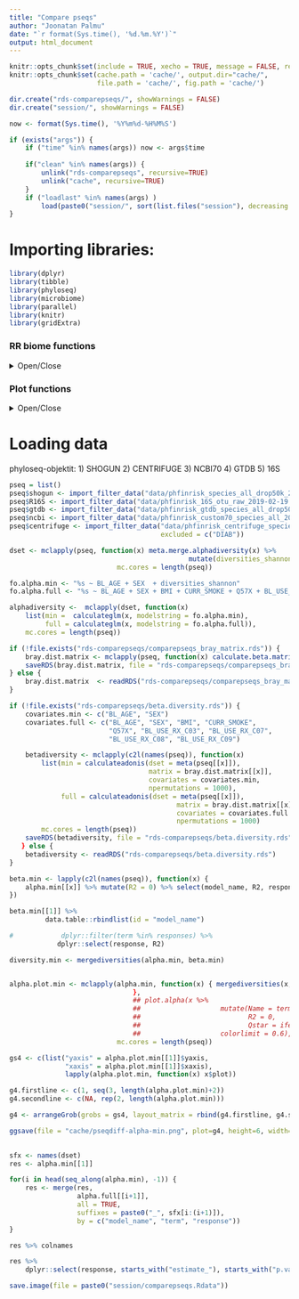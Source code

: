 ```yaml
---
title: "Compare pseqs"
author: "Joonatan Palmu"
date: "`r format(Sys.time(), '%d.%m.%Y')`"
output: html_document
---
```

	
```r
knitr::opts_chunk$set(include = TRUE, xecho = TRUE, message = FALSE, results='asis', cache=FALSE, warning=FALSE)
knitr::opts_chunk$set(cache.path = 'cache/', output.dir="cache/",
                      file.path = 'cache/', fig.path = 'cache/')

dir.create("rds-comparepseqs/", showWarnings = FALSE)
dir.create("session/", showWarnings = FALSE)
```

```r
now <- format(Sys.time(), '%Y%m%d-%H%M%S')

if (exists("args")) {
    if ("time" %in% names(args)) now <- args$time
    
    if("clean" %in% names(args)) {
        unlink("rds-comparepseqs", recursive=TRUE)
        unlink("cache", recursive=TRUE)
    }
    if ("loadlast" %in% names(args) )
        load(paste0("session/", sort(list.files("session"), decreasing = TRUE)[1]))
}
```

# Importing libraries:

```r
library(dplyr)
library(tibble)
library(phyloseq)
library(microbiome)
library(parallel)
library(knitr)
library(gridExtra)
```

### RR biome functions

<details>
  <summary>Open/Close</summary>
  
```r
source("articletwo-rrbiome.R")
```

</details>

### Plot functions

<details>
  <summary>Open/Close</summary>

```r
source("articletwo-ggplot.R")
```

</details>

# Loading data

 phyloseq-objektit: 1) SHOGUN 2) CENTRIFUGE 3) NCBI70 4) GTDB 5) 16S

```r
pseq = list()
pseq$shogun <- import_filter_data("data/phfinrisk_species_all_drop50k_2018-12-21.RDs")
pseq$R16S <- import_filter_data("data/phfinrisk_16S_otu_raw_2019-02-19.RDs")
pseq$gtdb <- import_filter_data("data/phfinrisk_gtdb_species_all_drop50k_2019-01-14.RDs")
pseq$ncbi <- import_filter_data("data/phfinrisk_custom70_species_all_2019-01-29.RDs")
pseq$centrifuge <- import_filter_data("data/phfinrisk_centrifuge_species_all_2018-11-30.RDs",
                                      excluded = c("DIAB"))
```

```r
dset <- mclapply(pseq, function(x) meta.merge.alphadiversity(x) %>%
                                             mutate(diversities_shannon = scale(diversities_shannon)),
                           mc.cores = length(pseq))

fo.alpha.min <- "%s ~ BL_AGE + SEX  + diversities_shannon"
fo.alpha.full <- "%s ~ BL_AGE + SEX + BMI + CURR_SMOKE + Q57X + BL_USE_RX_C03 + BL_USE_RX_C07 + BL_USE_RX_C08 + BL_USE_RX_C09 + diversities_shannon" # MISSING DIAB

alphadiversity <-  mclapply(dset, function(x)
    list(min =  calculateglm(x, modelstring = fo.alpha.min),
         full = calculateglm(x, modelstring = fo.alpha.full)),
    mc.cores = length(pseq))
```


```r
if (!file.exists("rds-comparepseqs/comparepseqs_bray_matrix.rds")) {
    bray.dist.matrix <- mclapply(pseq, function(x) calculate.beta.matrix(x), mc.cores = length(pseq))
    saveRDS(bray.dist.matrix, file = "rds-comparepseqs/comparepseqs_bray_matrix.rds")
} else {
    bray.dist.matrix  <- readRDS("rds-comparepseqs/comparepseqs_bray_matrix.rds")
}
```

 ```r
 if (!file.exists("rds-comparepseqs/beta.diversity.rds")) {
     covariates.min <- c("BL_AGE", "SEX")
     covariates.full <- c("BL_AGE", "SEX", "BMI", "CURR_SMOKE",
                          "Q57X", "BL_USE_RX_C03", "BL_USE_RX_C07",
                          "BL_USE_RX_C08", "BL_USE_RX_C09")

     betadiversity <- mclapply(c2l(names(pseq)), function(x)
         list(min = calculateadonis(dset = meta(pseq[[x]]),
                                    matrix = bray.dist.matrix[[x]],
                                    covariates = covariates.min,
                                    npermutations = 1000),
              full = calculateadonis(dset = meta(pseq[[x]]),
                                           matrix = bray.dist.matrix[[x]],
                                           covariates = covariates.full
                                           npermutations = 1000)
         mc.cores = length(pseq))
     saveRDS(betadiversity, file = "rds-comparepseqs/beta.diversity.rds")
    } else {
     betadiversity <- readRDS("rds-comparepseqs/beta.diversity.rds")
}
```


```r
beta.min <- lapply(c2l(names(pseq)), function(x) {
    alpha.min[[x]] %>% mutate(R2 = 0) %>% select(model_name, R2, response)
})

beta.min[[1]] %>%
         data.table::rbindlist(id = "model_name")

#            dplyr::filter(term %in% responses) %>%
            dplyr::select(response, R2)

diversity.min <- mergediversities(alpha.min, beta.min)


alpha.plot.min <- mclapply(alpha.min, function(x) { mergediversities(x, 
                               },
                               ## plot.alpha(x %>%
                               ##                    mutate(Name = term,
                               ##                           R2 = 0,
                               ##                           Qstar = ifelse(p.value < 0.05, '*', ' ')),
                               ##                    colorlimit = 0.6),
                           mc.cores = length(pseq))

gs4 <- c(list("yaxis" = alpha.plot.min[[1]]$yaxis,
              "xaxis" = alpha.plot.min[[1]]$xaxis),
              lapply(alpha.plot.min, function(x) x$plot))

g4.firstline <- c(1, seq(3, length(alpha.plot.min)+2))
g4.secondline <- c(NA, rep(2, length(alpha.plot.min)))

g4 <- arrangeGrob(grobs = gs4, layout_matrix = rbind(g4.firstline, g4.secondline))

ggsave(file = "cache/pseqdiff-alpha-min.png", plot=g4, height=6, width=9)
                       
```

```r
sfx <- names(dset)
res <- alpha.min[[1]]

for(i in head(seq_along(alpha.min), -1)) {
    res <- merge(res,
                 alpha.full[[i+1]],
                 all = TRUE,
                 suffixes = paste0("_", sfx[i:(i+1)]),
                 by = c("model_name", "term", "response"))
}

res %>% colnames

res %>%
    dplyr::select(response, starts_with("estimate_"), starts_with("p.value"))

```






```r
save.image(file = paste0("session/comparepseqs.Rdata"))
```
